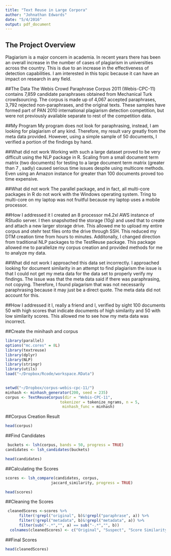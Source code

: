```yaml
---
title: "Text Reuse in Large Corpora"
author: "Johnathan Edwards"
date: "5/4/2016"
output: pdf_document
---
```



## The Project Overview
Plagiarism is a major concern in academia. In recent years there has been an overall increase in the number of
cases of plagiarism in universities across the country. This is due to an increase in the effectiveness of detection
capabilities. I am interested in this topic because it can have an impact on research in any field.

##The Data
The Webis Crowd Paraphrase Corpus 2011 (Webis-CPC-11) contains 7,859 candidate paraphrases obtained from Mechanical Turk crowdsourcing. The corpus is made up of 4,067 accepted paraphrases, 3,792 rejected non-paraphrases, and the original texts. These samples have formed part of PAN 2010 international plagiarism detection competition, but were not previously available separate to rest of the competition data.


##My Program
My program does not look for paraphrasing, instead, I am looking for plagiarism of any kind. Therefore, my result vary greatly from the meta data provided. However, using a simple sample of 50 documents, I verified a portion of the findings by hand.


##What did not work
Working with such a large dataset proved to be very difficult using the NLP package in R. Scaling from a small document term matrix (two documents) for testing to a large document term matrix (greater than 7 , sadly) caused serious time issues despite using multicore methods. Even using an Amazon instance for greater than 100 documents proved too time expensive.

##What did not work
The parallel package, and in fact, all multi-core packages in R do not work with the Windows operating system. Tring to multi-core on my laptop was not fruitful because my laptop uses a mobile processor.

##How I addressed it
I created an 8 processor m4.2xl AWS instance of RStudio server. I then snapshotted the storage (10g) and used that to create and attach a new larger storage drive. This allowed me to upload my entire corpus and otehr test files onto the drive through SSH. This reduced my DTM creation time from hours to minutes. Additonally, I changed direction from traditional NLP packages to the TestReuse package. This package allowed me to parallelize my corpus creation and provided methods for me to analyze my data.

##What did not work
I approached this data set incorrectly. I approached looking for document similarity in an attempt to find plagiarism the issue is that I could not get my meta data for the data set to properly verify my findings. The issue was that the meta data said if there was paraphrasing, not copying. Therefore, I found plagarism that was not necessarily paraphrasing because it may just be a direct quote. The meta data did not account for this.

##How I addressed it
I, really a friend and I,  verified by sight 100 documents 50 with high scores that indicate documents of high similarity and 50 with low similarity scores. This allowed me to see how my meta data was incorrect.

##Create the minihash and corpus

```r
library(parallel)
options("mc.cores" = 8L)
library(textreuse)
library(dplyr)
library(NLP)
library(stringr)
library(utils)
load("~/Dropbox/Rcode/workspace.RData")
 
```

```r
setwd("~/Dropbox/corpus-webis-cpc-11/")
minhash <- minhash_generator(200, seed = 235)
corpus <- TextReuseCorpus(dir = "Webis-CPC-11",
                        tokenizer = tokenize_ngrams, n = 5,
                         minhash_func = minhash)

```

##Corpus Creation Result
```r
head(corpus)
```


##Find Candidates
```r
 buckets <- lsh(corpus, bands = 50, progress = TRUE)
candidates <- lsh_candidates(buckets)
```

```r
head(candidates)
```

##Calculating the Scores
```r
scores <- lsh_compare(candidates, corpus, 
                    jaccard_similarity, progress = TRUE)
```

```r
head(scores)
```


##Cleaning the Scores
```r
 cleanedScores <-scores %>% 
      filter(!grepl("original", b)&!grepl("paraphrase", a)) %>%
      filter(!grepl("metadata", b)&!grepl("metadata", a)) %>%
      filter(sub("-.*","", a) == sub("-.*","", b))
  colnames(cleanedScores) <- c("Original", "Suspect", "Score Similarity" )
```

##Final Scores
```r
head(cleanedScores)
```
